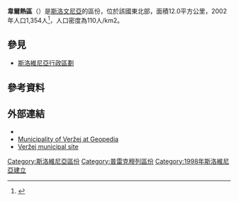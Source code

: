 {{Infobox settlement
| name                    = Municipality of Veržej
| native_name             = ''Občina Veržej''
| native_name_lang        = sl
| settlement_type         = [[斯洛文尼亚行政区划|区]]
| image_skyline           = Verzej (Wernsee); Slowenien; in der Untersteiermark.JPG
| image_caption           =
| image_shield            = Coat of arms of Veržej.png
| shield_size             = 100x80px
| image_map               = Obcine Slovenija 2006 Verzej.svg
| map_caption             = Location of the Municipality of Veržej in Slovenia
| coordinates             = {{coord|46|35|N|16|10|E|region:SI_type:city|display=inline,title}}
| subdivision_type        = [[世界政區索引|国家]]
| subdivision_name        = {{flag|Slovenia}}
| established_title       =
| established_date        =
| leader_party            =
| leader_title            = 市长
| leader_name             = Slavko Petovar
| unit_pref               = Metric
| area_footnotes          =
| total_type              =
| area_total_km2          = 12.0
| area_note               =
| elevation_footnotes     =
| elevation_m             =
| population_footnotes    = <ref>{{Cite web |url=http://www.stat.si/popis2002/en/ |title=Statistical Office of the Republic of Slovenia, census of 2002 |access-date=2017-01-27 |archive-date=2016-12-18 |archive-url=https://web.archive.org/web/20161218144633/http://www.stat.si/popis2002/en/ |dead-url=no }}</ref>
| population_total        = 1354
| population_as_of        = 2002
| population_density_km2  = auto
| population_demonym      =
| population_note         =
| timezone1               = [[欧洲中部时间|CET]]
| utc_offset1             = +1
| timezone1_DST           = [[欧洲中部夏令时间|CEST]]
| utc_offset1_DST         = +2
| postal_code_type        =
| postal_code             =
| area_code_type          =
| area_code               =
| website                 = {{Official URL}}
}}

'''韋爾熱區'''（{{lang-sl|Občina Veržej}}）是[[斯洛文尼亞|斯洛文尼亞]]的區份，位於該國東北部，面積12.0平方公里，2002年人口1,354人<ref>{{Cite web |url=http://www.stat.si/popis2002/en/ |title=Statistical Office of the Republic of Slovenia, census of 2002 |accessdate=2017-01-27 |archive-date=2016-12-18 |archive-url=https://web.archive.org/web/20161218144633/http://www.stat.si/popis2002/en/ |dead-url=yes }}</ref>，人口密度為110人/km2。

==參見==
*[[斯洛維尼亞行政區劃|斯洛維尼亞行政區劃]]

==參考資料==
{{Reflist}}

==外部連結==
*{{commonscat-inline|Veržej municipality}}
*[http://www.geopedia.si/Geopedia.html#T105_F408:188_x589549_y160549.203_s14_b4 Municipality of Veržej at Geopedia] {{Wayback|url=http://www.geopedia.si/Geopedia.html#T105_F408:188_x589549_y160549.203_s14_b4 |date=20160305014224 }}
*[http://www.verzej.si/ Veržej municipal site] {{Wayback|url=http://www.verzej.si/ |date=20170125205318 }}

{{normdaten}}
{{DEFAULTSORT:Veržej}}
[[Category:斯洛維尼亞區份|Category:斯洛維尼亞區份]]
[[Category:普雷克穆列區份|Category:普雷克穆列區份]]
[[Category:1998年斯洛維尼亞建立|Category:1998年斯洛維尼亞建立]]

{{Slovenia-geo-stub}}